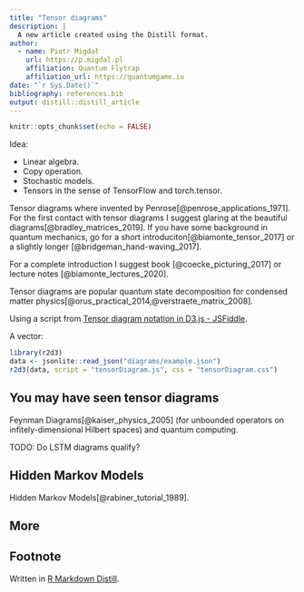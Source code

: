 ---
title: "Tensor diagrams"
description: |
  A new article created using the Distill format.
author:
  - name: Piotr Migdał
    url: https://p.migdal.pl
    affiliation: Quantum Flytrap
    affiliation_url: https://quantumgame.io
date: "`r Sys.Date()`"
bibliography: references.bib
output: distill::distill_article
---

```{r setup, include=FALSE}
knitr::opts_chunk$set(echo = FALSE)
```

Idea:

- Linear algebra.
- Copy operation.
- Stochastic models.
- Tensors in the sense of TensorFlow and torch.tensor.


Tensor diagrams where invented by Penrose[@penrose_applications_1971].
For the first contact with tensor diagrams I suggest glaring at the beautiful diagrams[@bradley_matrices_2019]. If you have some background in quantum mechanics, go for a short introduciton[@biamonte_tensor_2017] or a slightly longer [@bridgeman_hand-waving_2017].

For a complete introduction I suggest book [@coecke_picturing_2017] or lecture notes [@biamonte_lectures_2020].

Tensor diagrams are popular quantum state decomposition for condensed matter physics[@orus_practical_2014,@verstraete_matrix_2008].

Using a script from [Tensor diagram notation in D3.js - JSFiddle](https://jsfiddle.net/stared/8huz5gy7/).



A vector:

```{r fig.height=2}
library(r2d3)
data <- jsonlite::read_json("diagrams/example.json")
r2d3(data, script = "tensorDiagram.js", css = "tensorDiagram.css")
```




## You may have seen tensor diagrams

Feynman Diagrams[@kaiser_physics_2005] (for unbounded operators on infitely-dimensional Hilbert spaces) and quantum computing.

TODO: Do LSTM diagrams qualify?

## Hidden Markov Models

Hidden Markov Models[@rabiner_tutorial_1989].

## More 


## Footnote

Written in [R Markdown Distill](https://rstudio.github.io/distill).